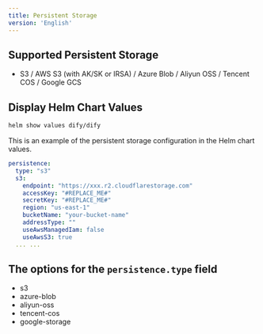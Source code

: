 ```yaml
---
title: Persistent Storage
version: 'English'
---
```


## Supported Persistent Storage
- S3 / AWS S3 (with AK/SK or IRSA) / Azure Blob / Aliyun OSS / Tencent COS / Google GCS

## Display Helm Chart Values
```bash
helm show values dify/dify
```

This is an example of the persistent storage configuration in the Helm chart values.
```yaml
persistence:
  type: "s3"
  s3:
    endpoint: "https://xxx.r2.cloudflarestorage.com"
    accessKey: "#REPLACE_ME#"
    secretKey: "#REPLACE_ME#"
    region: "us-east-1"
    bucketName: "your-bucket-name"
    addressType: ""
    useAwsManagedIam: false
    useAwsS3: true
  ... ...
```

## The options for the `persistence.type` field
- s3
- azure-blob
- aliyun-oss
- tencent-cos
- google-storage
